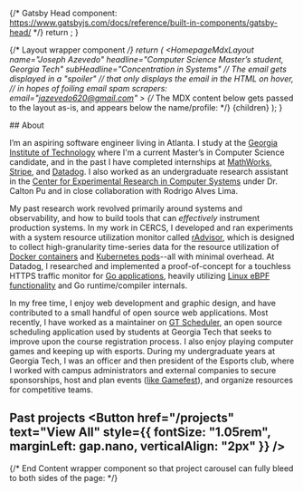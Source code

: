 
{/* Gatsby Head component:
https://www.gatsbyjs.com/docs/reference/built-in-components/gatsby-head/ */}
  return <Meta title="Portfolio" />;
}

{/* Layout wrapper component */}
  return (
    <HomepageMdxLayout
      name="Joseph Azevedo"
      headline="Computer Science Master’s student, Georgia Tech"
      subHeadline="Concentration in Systems"
      // The email gets displayed in a "spoiler"
      // that only displays the email in the HTML on hover,
      // in hopes of foiling email spam scrapers:
      email="jazevedo620@gmail.com"
    >
      {/* The MDX content below gets passed to the layout as-is,
      and appears below the name/profile: */}
      {children}
    </HomepageMdxLayout>
  );
}

<ContentWrapper>
  ## About

  I’m an aspiring software engineer living in Atlanta.
  I study at the [Georgia Institute of Technology](https://www.gatech.edu/)
  where I'm a current Master’s in Computer Science candidate,
  and in the past I have completed internships at
  [MathWorks](https://www.mathworks.com/), [Stripe](https://stripe.com/),
  and [Datadog](https://www.datadoghq.com/).
  I also worked as an undergraduate research assistant
  in the [Center for Experimental Research in Computer Systems](https://www.cercs.gatech.edu/www.cercs.gatech.edu/index.html)
  under Dr. Calton Pu and in close collaboration with Rodrigo Alves Lima.

  My past research work revolved primarily around systems and observability,
  and how to build tools that can _effectively_ instrument production systems.
  In my work in CERCS, I developed and ran experiments
  with a system resource utilization monitor called
  [rAdvisor](https://github.com/elba-docker/radvisor),
  which is designed to collect high-granularity time-series data
  for the resource utilization of
  [Docker containers](https://www.docker.com/resources/what-container) and
  [Kubernetes pods](https://kubernetes.io/docs/concepts/workloads/pods/)--all with minimal overhead.
  At Datadog, I researched and implemented a proof-of-concept
  for a touchless HTTPS traffic monitor for [Go applications](https://go.dev/),
  heavily utilizing [Linux eBPF functionality](https://ebpf.io/)
  and Go runtime/compiler internals.

  In my free time, I enjoy web development and graphic design,
  and have contributed to a small handful of open source web applications.
  Most recently, I have worked as a maintainer on
  [GT Scheduler](https://github.com/gt-scheduler/website),
  an open source scheduling application used by students at Georgia Tech
  that seeks to improve upon the course registration process.
  I also enjoy playing computer games and keeping up with esports.
  During my undergraduate years at Georgia Tech,
  I was an officer and then president of the Esports club,
  where I worked with campus administrators and external companies
  to secure sponsorships, host and plan events
  ([like Gamefest](https://web.archive.org/web/20190511140843/https://gamefest.gg/)),
  and organize resources for competitive teams.

  ## Past projects <Button href="/projects" text="View All" style={{ fontSize: "1.05rem", marginLeft: gap.nano, verticalAlign: "2px" }} />

{/* End Content wrapper component so that project carousel
can fully bleed to both sides of the page: */}
</ContentWrapper>
<ProjectCarousel />

